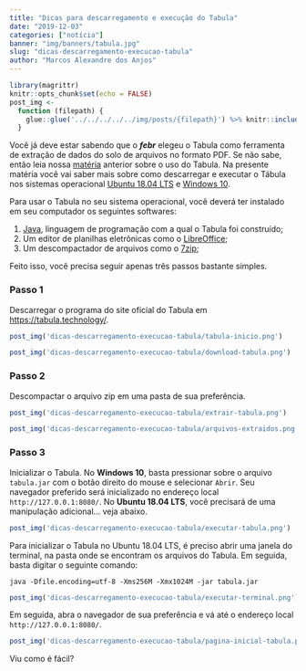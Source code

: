 ```yaml
---
title: "Dicas para descarregamento e execução do Tabula"
date: "2019-12-03"
categories: ["notícia"]
banner: "img/banners/tabula.jpg"
slug: "dicas-descarregamento-execucao-tabula"
author: "Marcos Alexandre dos Anjos"
---
```


```r
library(magrittr)
knitr::opts_chunk$set(echo = FALSE)
post_img <-
  function (filepath) {
    glue::glue('../../../../../img/posts/{filepath}') %>% knitr::include_graphics()
  }
```

Você já deve estar sabendo que o ___febr___ elegeu o Tabula como ferramenta de extração de dados do solo de arquivos no formato PDF. Se não sabe, então leia nossa [matéria][materia] anterior sobre o uso do Tabula. Na presente matéria você vai saber mais sobre como descarregar e executar o Tábula nos sistemas operacional [Ubuntu 18.04 LTS][ubuntu] e [Windows 10][windows].

[materia]: /blog/2019/12/02/extracao-de-dados-de-documentos-pdf/
[ubuntu]: https://ubuntu.com/
[windows]:https://www.microsoft.com/pt-br/windows/

Para usar o Tabula no seu sistema operacional, você deverá ter instalado em seu computador os seguintes softwares:

1. [Java][java], linguagem de programação com a qual o Tabula foi construído;
2. Um editor de planilhas eletrônicas como o [LibreOffice][libreoffice];
3. Um descompactador de arquivos como o [7zip][7zip]; 

[java]: https://www.java.com/pt_BR/download/
[libreoffice]: https://www.libreoffice.org/
[7zip]: https://www.7-zip.org/

Feito isso, você precisa seguir apenas três passos bastante simples.

### Passo 1

Descarregar o programa do site oficial do Tabula em <https://tabula.technology/>.

```r
post_img('dicas-descarregamento-execucao-tabula/tabula-inicio.png')
```

```r
post_img('dicas-descarregamento-execucao-tabula/download-tabula.png')
```

### Passo 2

Descompactar o arquivo zip em uma pasta de sua preferência.

```r
post_img('dicas-descarregamento-execucao-tabula/extrair-tabula.png')
```

```r
post_img('dicas-descarregamento-execucao-tabula/arquivos-extraidos.png')
```

### Passo 3

Inicializar o Tabula. No __Windows 10__, basta pressionar sobre o arquivo `tabula.jar` com o botão direito do mouse e selecionar `Abrir`. Seu navegador preferido será inicializado no endereço local `http://127.0.0.1:8080/`. No __Ubuntu 18.04 LTS__, você precisará de uma manipulação adicional... veja abaixo.

```r
post_img('dicas-descarregamento-execucao-tabula/executar-tabula.png')
```

Para inicializar o Tabula no Ubuntu 18.04 LTS, é preciso abrir uma janela do terminal, na pasta onde se encontram os arquivos do Tabula. Em seguida, basta digitar o seguinte comando:

```
java -Dfile.encoding=utf-8 -Xms256M -Xmx1024M -jar tabula.jar
```

```r
post_img('dicas-descarregamento-execucao-tabula/executar-terminal.png')
```

Em seguida, abra o navegador de sua preferência e vá até o endereço local `http://127.0.0.1:8080/`.

```r
post_img('dicas-descarregamento-execucao-tabula/pagina-inicial-tabula.png')
```

Viu como é fácil?
